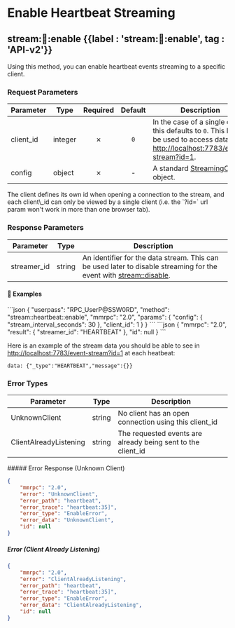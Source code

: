 
# Enable Heartbeat Streaming

## stream::heartbeat::enable {{label : 'stream::heartbeat::enable', tag : 'API-v2'}}

Using this method, you can enable heartbeat events streaming to a specific client.

### Request Parameters

| Parameter  | Type    | Required | Default | Description                                                                                                                                                                      |
| ---------- | ------- | :------: | :-----: | -------------------------------------------------------------------------------------------------------------------------------------------------------------------------------- |
| client\_id | integer |     ✗    |   `0`   | In the case of a single client, this defaults to `0`. This ID can be used to access data via [http://localhost:7783/event-stream?id=1](http://localhost:7783/event-stream?id=1). |
| config     | object  |     ✗    |    -    | A standard [StreamingConfig](/komodo-defi-framework/api/common_structures/#streaming-config) object.                                                                             |

<Note>
  The client defines its own id when opening a connection to the stream, and each client\_id can only be viewed by a single client (i.e. the `?id=` url param won't work in more than one browser tab).
</Note>

### Response Parameters

| Parameter    | Type   | Description                                                                                                                                                             |
| ------------ | ------ | ----------------------------------------------------------------------------------------------------------------------------------------------------------------------- |
| streamer\_id | string | An identifier for the data stream. This can be used later to disable streaming for the event with [stream::disable](/komodo-defi-framework/api/v20/streaming/disable/). |

#### 📌 Examples

<CodeGroup title="Enable Heartbeat Events" tag="POST" label="stream::heartbeat::enable" mm2MethodDecorate="true">
  ```json
  {
    "userpass": "RPC_UserP@SSW0RD",
    "method": "stream::heartbeat::enable",
    "mmrpc": "2.0",
    "params": {
      "config": {
        "stream_interval_seconds": 30
      },
      "client_id": 1
    }
  }
  ```
</CodeGroup>

<CollapsibleSection expandedText="Hide Enable Heartbeat Events Response" collapsedText="Show Enable Heartbeat Events Response">
  ```json
  {
      "mmrpc": "2.0",
      "result": {
          "streamer_id": "HEARTBEAT"
      },
      "id": null
  }
  ```
</CollapsibleSection>

Here is an example of the stream data you should be able to see in [http://localhost:7783/event-stream?id=1](http://localhost:7783/event-stream?id=1) at each heatbeat:

`data: {"_type":"HEARTBEAT","message":{}}`

### Error Types

| Parameter              | Type   | Description                                                   |
| ---------------------- | ------ | ------------------------------------------------------------- |
| UnknownClient          | string | No client has an open connection using this client\_id        |
| ClientAlreadyListening | string | The requested events are already being sent to the client\_id |

<CollapsibleSection expandedText="Hide Error Responses" collapsedText="Show Error Responses">
  ##### Error Response (Unknown Client)

  ```json
  {
      "mmrpc": "2.0",
      "error": "UnknownClient",
      "error_path": "heartbeat",
      "error_trace": "heartbeat:35]",
      "error_type": "EnableError",
      "error_data": "UnknownClient",
      "id": null
  }
  ```

  ##### Error (Client Already Listening)

  ```json
  {
      "mmrpc": "2.0",
      "error": "ClientAlreadyListening",
      "error_path": "heartbeat",
      "error_trace": "heartbeat:35]",
      "error_type": "EnableError",
      "error_data": "ClientAlreadyListening",
      "id": null
  }
  ```
</CollapsibleSection>
